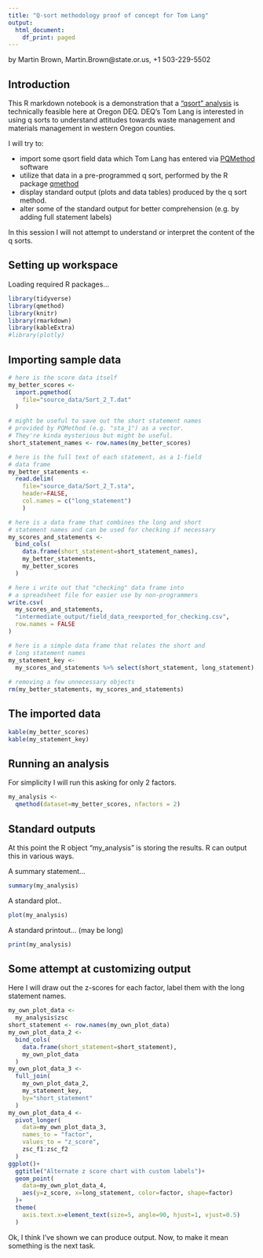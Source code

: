 ```yaml
---
title: "Q-sort methodology proof of concept for Tom Lang"
output:
  html_document:
    df_print: paged
---
```


by Martin Brown, Martin.Brown@state.or.us, +1 503-229-5502

## Introduction

This R markdown notebook is a demonstration that a ["qsort" analysis](https://en.wikipedia.org/wiki/Q_methodology) is technically feasible here at Oregon DEQ.  DEQ's Tom Lang is interested in using q sorts to understand attitudes towards waste management and materials management in western Oregon counties.

I will try to:

* import some qsort field data which Tom Lang has entered via [PQMethod](http://schmolck.org/qmethod/) software
* utilize that data in a pre-programmed q sort, performed by the R package [qmethod](https://journal.r-project.org/archive/2014-2/zabala.pdf)
* display standard output (plots and data tables) produced by the q sort method.
* alter some of the standard output for better comprehension (e.g. by adding full statement labels)

In this session I will not attempt to understand or interpret the content of the q sorts.

## Setting up workspace

Loading required R packages...

```r
library(tidyverse)
library(qmethod)
library(knitr)
library(rmarkdown)
library(kableExtra)
#library(plotly)
```

## Importing sample data

```r
# here is the score data itself
my_better_scores <-
  import.pqmethod(
    file="source_data/Sort_2_T.dat"
  )

# might be useful to save out the short statement names
# provided by PQMethod (e.g. "sta_1") as a vector.
# They're kinda mysterious but might be useful.
short_statement_names <- row.names(my_better_scores)

# here is the full text of each statement, as a 1-field
# data frame
my_better_statements <-
  read.delim(
    file="source_data/Sort_2_T.sta",
    header=FALSE,
    col.names = c("long_statement")
    )

# here is a data frame that combines the long and short 
# statement names and can be used for checking if necessary
my_scores_and_statements <-
  bind_cols(
    data.frame(short_statement=short_statement_names),
    my_better_statements,
    my_better_scores
  )

# here i write out that "checking" data frame into 
# a spreadsheet file for easier use by non-programmers
write.csv(
  my_scores_and_statements,
  "intermediate_output/field_data_reexported_for_checking.csv",
  row.names = FALSE
)

# here is a simple data frame that relates the short and 
# long statement names
my_statement_key <-
  my_scores_and_statements %>% select(short_statement, long_statement)
  
# removing a few unnecessary objects
rm(my_better_statements, my_scores_and_statements)
```
## The imported data

```r
kable(my_better_scores)
kable(my_statement_key)
```

## Running an analysis

For simplicity I will run this asking for only 2 factors.

```r
my_analysis <-
  qmethod(dataset=my_better_scores, nfactors = 2)
```

## Standard outputs

At this point the R object "my_analysis" is storing the results.  R can output this in various ways.

A summary statement...

```r
summary(my_analysis)
```

A standard plot..

```r
plot(my_analysis)
```

A standard printout... (may be long)
```r
print(my_analysis)
```

## Some attempt at customizing output

Here I will draw out the z-scores for each factor, label them with the long statement names.
```r
my_own_plot_data <-
  my_analysis$zsc 
short_statement <- row.names(my_own_plot_data)
my_own_plot_data_2 <-
  bind_cols(
    data.frame(short_statement=short_statement), 
    my_own_plot_data
  )
my_own_plot_data_3 <-
  full_join(
    my_own_plot_data_2,
    my_statement_key,
    by="short_statement"
  )
my_own_plot_data_4 <-
  pivot_longer(
    data=my_own_plot_data_3,
    names_to = "factor",
    values_to = "z_score",
    zsc_f1:zsc_f2
  )
ggplot()+
  ggtitle("Alternate z score chart with custom labels")+
  geom_point(
    data=my_own_plot_data_4,
    aes(y=z_score, x=long_statement, color=factor, shape=factor)
  )+
  theme(
    axis.text.x=element_text(size=5, angle=90, hjust=1, vjust=0.5)
  )
```

Ok, I think I've shown we can produce output.  Now, to make it mean something is the next task.
